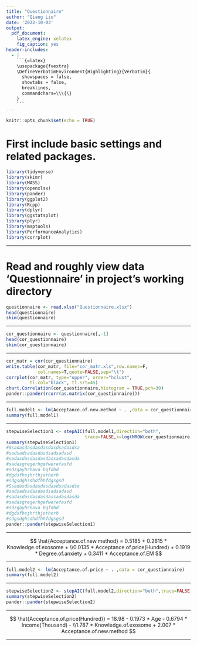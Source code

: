 ```yaml
---
title: "Questionnaire"
author: "Qiang Liu"
date: '2022-10-03'
output: 
  pdf_document:
    latex_engine: xelatex
    fig_caption: yes
header-includes:
  - |
    ```{=latex}
    \usepackage{fvextra}
    \DefineVerbatimEnvironment{Highlighting}{Verbatim}{
      showspaces = false,
      showtabs = false,
      breaklines,
      commandchars=\\\{\}
    }
    ```
---
```


```r
knitr::opts_chunk$set(echo = TRUE)
```

# First include basic settings and related packages.
```r
library(tidyverse)
library(skimr)
library(MASS)
library(openxlsx)
library(pander)
library(ggplot2)
library(Rcpp)
library(dplyr)
library(ggstatsplot)
library(plyr)
library(maptools)
library(PerformanceAnalytics)
library(corrplot)
```

******

# Read and roughly view data 'Questionnaire' in project's working directory
```r
questionnaire <- read.xlsx("Questionnaire.xlsx")
head(questionnaire)
skim(questionnaire)
```

******

```r
cor_questionnaire <- questionnaire[,-1]
head(cor_questionnaire)
skim(cor_questionnaire)
```

******

```r
cor_matr = cor(cor_questionnaire)
write.table(cor_matr, file="cor_matr.xls",row.names=F, 
            col.names=T,quote=FALSE,sep="\t")
corrplot(cor_matr, type="upper", order="hclust", 
         tl.col="black", tl.srt=45)
chart.Correlation(cor_questionnaire,histogram = TRUE,pch=30)
pander::pander(rcorr(as.matrix(cor_questionnaire)))
```

******

```r
full.model1 <- lm(Acceptance.of.new.method ~ . ,data = cor_questionnaire)
summary(full.model1)
```

******


```r
stepwiseSelection1 <- stepAIC(full.model1,direction="both",
                              trace=FALSE,k=log(NROW(cor_questionnaire)))
summary(stepwiseSelection1)
#Ssadasdasdasdasdasdsadasdsa
#sadsadsadasdasdsadsadasd
#sadasdasdasdasdassadasdasda
#sadasgregerhgefwerefasfd
#sdzgayhrhava bgfdhd
#dgdsfhsjhrthjerherh
#sdgsdghsdhdfhhfdgsgsd
#Ssadasdasdasdasdasdsadasdsa
#sadsadsadasdasdsadsadasd
#sadasdasdasdasdassadasdasda
#sadasgregerhgefwerefasfd
#sdzgayhrhava bgfdhd
#dgdsfhsjhrthjerherh
#sdgsdghsdhdfhhfdgsgsd
pander::pander(stepwiseSelection1)
```


******

$$
\hat{Acceptance.of.new.method} = 0.5185 + 0.2615 * Knowledge.of.exosome + \\0.0135 * Acceptance.of.price(Hundred) + 0.1919 * Degree.of.anxiety + 0.3411 * Acceptance.of.EM
$$

******

```r
full.model2 <- lm(Acceptance.of.price ~ . ,data = cor_questionnaire)
summary(full.model2)
```

******

```r
stepwiseSelection2 <- stepAIC(full.model2,direction="both",trace=FALSE,k=log(NROW(cor_questionnaire)))
summary(stepwiseSelection2)
pander::pander(stepwiseSelection2)
```

******

$$
\hat{Acceptance.of.price(Hundred)} = 18.98 - 0.1973 * Age - 0.6794 * Income(Thousand) - \\1.787 * Knowledge.of.exosome + 2.007 * Acceptance.of.new.method
$$

******
